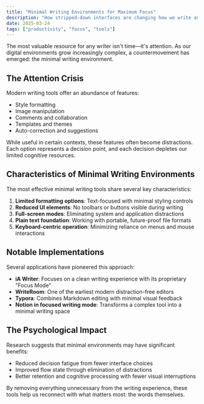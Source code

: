 ```yaml
---
title: "Minimal Writing Environments for Maximum Focus"
description: "How stripped-down interfaces are changing how we write and think."
date: 2025-03-24
tags: ["productivity", "focus", "tools"]
---
```


The most valuable resource for any writer isn't time—it's attention. As our digital environments grow increasingly complex, a countermovement has emerged: the minimal writing environment.

## The Attention Crisis

Modern writing tools offer an abundance of features:
- Style formatting
- Image manipulation
- Comments and collaboration
- Templates and themes
- Auto-correction and suggestions

While useful in certain contexts, these features often become distractions. Each option represents a decision point, and each decision depletes our limited cognitive resources.

## Characteristics of Minimal Writing Environments

The most effective minimal writing tools share several key characteristics:

1. **Limited formatting options**: Text-focused with minimal styling controls
2. **Reduced UI elements**: No toolbars or buttons visible during writing
3. **Full-screen modes**: Eliminating system and application distractions
4. **Plain text foundation**: Working with portable, future-proof file formats
5. **Keyboard-centric operation**: Minimizing reliance on menus and mouse interactions

## Notable Implementations

Several applications have pioneered this approach:

- **iA Writer**: Focuses on a clean writing experience with its proprietary "Focus Mode"
- **WriteRoom**: One of the earliest modern distraction-free editors
- **Typora**: Combines Markdown editing with minimal visual feedback
- **Notion in focused writing mode**: Transforms a complex tool into a minimal writing space

## The Psychological Impact

Research suggests that minimal environments may have significant benefits:

- Reduced decision fatigue from fewer interface choices
- Improved flow state through elimination of distractions
- Better retention and cognitive processing with fewer visual interruptions

By removing everything unnecessary from the writing experience, these tools help us reconnect with what matters most: the words themselves.
